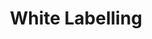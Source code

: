 ---
title: "White Labelling"
description: "Welcome to Voicemetrics! This guide will provide a quick overview to help you navigate the platform and make the most of its features."
---